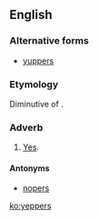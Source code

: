 ==English==

===Alternative forms===
* [[yuppers]]

===Etymology===
Diminutive of {{m|en|yep}}.

===Adverb===
{{en-adv|-}}

# {{label|en|informal}} [[yes|Yes]].

====Antonyms====
* [[nopers]]

[[ko:yeppers]]